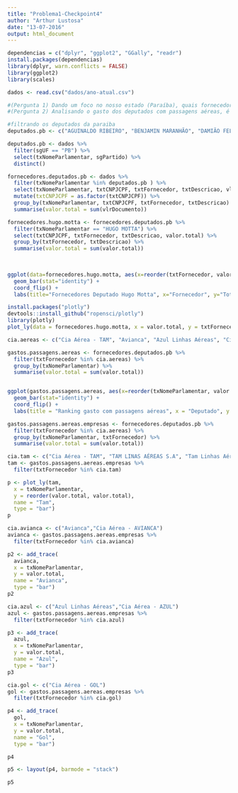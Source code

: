 ```yaml
---
title: "Problema1-Checkpoint4"
author: "Arthur Lustosa"
date: "13-07-2016"
output: html_document
---
```


```r
dependencias = c("dplyr", "ggplot2", "GGally", "readr")
install.packages(dependencias)
library(dplyr, warn.conflicts = FALSE)
library(ggplot2)
library(scales)

```


```r
dados <- read.csv("dados/ano-atual.csv")
```


```r
#(Pergunta 1) Dando um foco no nosso estado (Paraíba), quais fornecedores mais se destacam aqui no nosso estado, essas empresas são realmente daqui? Se sim, qual a relação entre nossos deputados e esses fornecedores?
#(Pergunta 2) Analisando o gasto dos deputados com passagens aéreas, é esperado que esses gastos tenha uma correlação com o estado de origem do deputado, isso realmente existe? Existem outliers nesses gastos, se sim, como podemos entendê-los?


```


```r

#filtrando os deputados da paraiba
deputados.pb <- c("AGUINALDO RIBEIRO", "BENJAMIN MARANHÃO", "DAMIÃO FELICIANO", "EFRAIM FILHO", "HUGO MOTTA", "LUIZ COUTO", "MANOEL JUNIOR", "MARCONDES GADELHA", "PEDRO CUNHA LIMA", "RÔMULO GOUVEIA", "VENEZIANO VITAL DO RÊGO", "WELLINGTON ROBERTO", "WILSON FILHO")

deputados.pb <- dados %>%
  filter(sgUF == "PB") %>%
  select(txNomeParlamentar, sgPartido) %>%
  distinct()

fornecedores.deputados.pb <- dados %>%
  filter(txNomeParlamentar %in% deputados.pb ) %>%
  select(txNomeParlamentar, txtCNPJCPF, txtFornecedor, txtDescricao, vlrDocumento) %>%
  mutate(txtCNPJCPF = as.factor(txtCNPJCPF)) %>%
  group_by(txNomeParlamentar, txtCNPJCPF, txtFornecedor, txtDescricao) %>%
  summarise(valor.total = sum(vlrDocumento))

```

```r

fornecedores.hugo.motta <- fornecedores.deputados.pb %>%
  filter(txNomeParlamentar == "HUGO MOTTA") %>%
  select(txtCNPJCPF, txtFornecedor, txtDescricao, valor.total) %>%
  group_by(txtFornecedor, txtDescricao) %>%
  summarise(valor.total = sum(valor.total))
  
  

ggplot(data=fornecedores.hugo.motta, aes(x=reorder(txtFornecedor, valor.total), y=valor.total)) + 
  geom_bar(stat="identity") +
  coord_flip() +
  labs(title="Fornecedores Deputado Hugo Motta", x="Fornecedor", y="Total")

install.packages("plotly")
devtools::install_github("ropensci/plotly")
library(plotly)
plot_ly(data = fornecedores.hugo.motta, x = valor.total, y = txtFornecedor, mode = "markers", color = txtDescricao)

```

```r

cia.aereas <- c("Cia Aérea - TAM", "Avianca", "Azul Linhas Aéreas", "Cia Aérea - AVIANCA", "Cia Aérea - AZUL","Cia Aérea - GOL", "Cia Aérea - TAM", "TAM LINAS AÉREAS S.A", "Tam Linhas Aéreas")

gastos.passagens.aereas <- fornecedores.deputados.pb %>%
  filter(txtFornecedor %in% cia.aereas) %>%
  group_by(txNomeParlamentar) %>%
  summarise(valor.total = sum(valor.total))


ggplot(gastos.passagens.aereas, aes(x=reorder(txNomeParlamentar, valor.total), y=valor.total))+
  geom_bar(stat="identity") +
  coord_flip() +
  labs(title = "Ranking gasto com passagens aéreas", x = "Deputado", y = "Valor total")

gastos.passagens.aereas.empresas <- fornecedores.deputados.pb %>%
  filter(txtFornecedor %in% cia.aereas) %>%
  group_by(txNomeParlamentar, txtFornecedor) %>%
  summarise(valor.total = sum(valor.total))

cia.tam <- c("Cia Aérea - TAM", "TAM LINAS AÉREAS S.A", "Tam Linhas Aéreas")
tam <- gastos.passagens.aereas.empresas %>%
  filter(txtFornecedor %in% cia.tam)

p <- plot_ly(tam,
  x = txNomeParlamentar,
  y = reorder(valor.total, valor.total),
  name = "Tam",
  type = "bar")
p

cia.avianca <- c("Avianca","Cia Aérea - AVIANCA")
avianca <- gastos.passagens.aereas.empresas %>%
  filter(txtFornecedor %in% cia.avianca)

p2 <- add_trace(
  avianca,
  x = txNomeParlamentar,
  y = valor.total,
  name = "Avianca",
  type = "bar")
p2

cia.azul <- c("Azul Linhas Aéreas","Cia Aérea - AZUL")
azul <- gastos.passagens.aereas.empresas %>%
  filter(txtFornecedor %in% cia.azul)

p3 <- add_trace(
  azul,
  x = txNomeParlamentar,
  y = valor.total,
  name = "Azul",
  type = "bar")
p3

cia.gol <- c("Cia Aérea - GOL")
gol <- gastos.passagens.aereas.empresas %>%
  filter(txtFornecedor %in% cia.gol)

p4 <- add_trace(
  gol,
  x = txNomeParlamentar,
  y = valor.total,
  name = "Gol",
  type = "bar")

p4

p5 <- layout(p4, barmode = "stack")

p5


```
